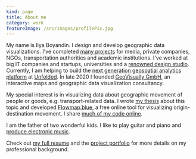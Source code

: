 ```yaml
---
kind: page
title: About me
category: work
featureImage: /src/images/profilePic.jpg
---
```

My name is Ilya Boyandin. I design and develop geographic data visualizations.
I've completed <a href="/">many projects</a> for media, private companies, NGOs, transportation authorities
and academic institutions.
I've worked at big IT companies and startups, universities
and a <a href="http://interactivethings.com/" target="_blank" rel="noopener">renowned design studio</a>.
Currently, I am helping to build the
<a href="http://studio.unfolded.ai/" target="_blank" rel="noopener">next generation geospatial analytics platform</a>
at <a href="https://unfolded.ai/" target="_blank" rel="noopener">Unfolded</a>.
In late 2020 I founded <a href="https://www.geovisually.com/" target="_blank" rel="noopener">GeoVisually GmbH</a>,
an interactive maps and geographic data visualization consultancy.

My special interest is in visualizing data about
geographic movement of people or goods, e.g. transport-related data.
I wrote <a href="/assets/thesis.pdf" target="_blank" rel="noopener">my thesis</a> about this topic
and developed <a href="https://flowmap.blue" target="_blank" rel="noopener">Flowmap.blue</a>, a
free online tool for visualizing origin-destination movement.
I share [much of my code online](https://github.com/ilyabo).

I am the father of two wonderful kids. I like to play guitar and piano and
<a href="https://soundcloud.com/ibananti" target="_blank" rel="noopener">produce electronic music</a>.

Check out <a href="/resume/">my full resume</a> and the <a href="/">project portfolio</a> for more
details on my professional background.